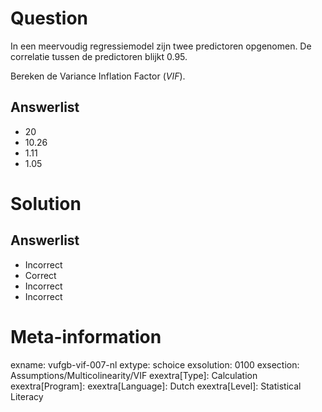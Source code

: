 Question
========
  
In een meervoudig regressiemodel zijn twee predictoren opgenomen. De correlatie tussen de predictoren blijkt 0.95. 

Bereken de Variance Inflation Factor (*VIF*).
  
Answerlist
----------
* 20
* 10.26
* 1.11
* 1.05

Solution
========

Answerlist
----------
* Incorrect
* Correct
* Incorrect
* Incorrect

Meta-information
================
exname: vufgb-vif-007-nl
extype: schoice
exsolution: 0100
exsection: Assumptions/Multicolinearity/VIF
exextra[Type]: Calculation
exextra[Program]: 
exextra[Language]: Dutch
exextra[Level]: Statistical Literacy